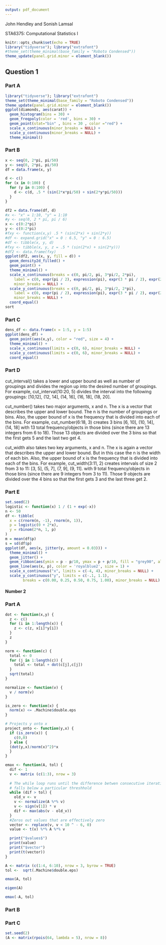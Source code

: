 ```yaml
---
output: pdf_document
---
```


John Hendley and Sonish Lamsal

STA6375: Computational Statistics I

\begin{center}
Homework 4
\end{center}

```r
knitr::opts_chunk$set(echo = TRUE)
library("tidyverse"); library("extrafont")
#theme_set(theme_minimal(base_family = "Roboto Condensed"))
theme_update(panel.grid.minor = element_blank())
```

## Question 1
### Part A
```r
library("tidyverse"); library("extrafont")
theme_set(theme_minimal(base_family = "Roboto Condensed"))
theme_update(panel.grid.minor = element_blank())
ggplot(diamonds, aes(carat)) +
  geom_histogram(bins = 30) +
  geom_freqpoly(color = 'red', bins = 30) +
  geom_point(stat="bin" , bins = 30 , color ="red") +
  scale_x_continuous(minor_breaks = NULL) +
  scale_y_continuous(minor_breaks = NULL) +
  theme_minimal()

```

### Part B
``` r
x <- seq(0, 2*pi, pi/50)
y <- seq(0, 2*pi, pi/50)
df = data.frame(x, y)

d <- c()
for (x in 0:100) {
  for (y in 0:100) {
    d <- c(d, .5 * (sin(2*x*pi/50) + sin(2*y*pi/50)))
  }
}

df2 = data.frame(df, d)
#x <- "x" = 1:10, "y" = 1:10
#y <- seq(0, 2 * pi, pi / 6)
x <- c(0:2*pi)
y <- c(0:2*pi)
#fxy <- function(x,y) .5 * (sin(2*x) + sin(2*y))
#df <- expand.grid("x" = 0 : 6.5, "y" = 0 : 6.5)
#df <- tibble(x, y, d)
#fxy <- tibble(x, y, z = .5 * (sin(2*x) + sin(2*y)))
#df2 <- data.frame(fxy)
ggplot(df2, aes(x, y, fill = d)) +
  geom_density2d_filled() +
  geom_point() +
  theme_minimal() +
  scale_x_continuous(breaks = c(0, pi/2, pi, 3*pi/2, 2*pi),
    label = c(0, expr(pi / 2), expression(pi), expr(3 * pi / 2), expr(2 * pi)),
    minor_breaks = NULL) +
  scale_y_continuous(breaks = c(0, pi/2, pi, 3*pi/2, 2*pi),
    label = c(0, expr(pi / 2), expression(pi), expr(3 * pi / 2), expr(2 * pi)),
    minor_breaks = NULL) +
  coord_equal()
sort
```


### Part C
``` r
dens_df <- data.frame(x = 1:5, y = 1:5)
ggplot(dens_df) +
  geom_point(aes(x,y), color = "red", size = 4) +
  theme_minimal() +
  scale_x_continuous(limits = c(0, 6), minor_breaks = NULL) +
  scale_y_continuous(limits = c(0, 6), minor_breaks = NULL) +
  coord_equal()
```


### Part D
cut_interval() takes a lower and upper bound as well as number of groupings and divides the region up into the desired number of groupings. For example, cut_interval(10:20, 5) divides the interval into the following groupings: [10,12], (12, 14], (14, 16], (16, 18], (18, 20].

cut_number() takes two major arguments, x and n. The x is a vector that describes the upper and lower bound. The n is the number of groupings or bins. Also, the upper bound of x is the frequency that is divided into each of the bins. For example, cut_number(6:18, 3) creates 3 bins [6, 10], (10, 14], (14, 18] with 13 total frequency/objects in those bins (since there are 13 integers from 6 to 18). Those 13 objects are divided over the 3 bins so that the first gets 5 and the last two get 4.

cut_width also takes two key arguments, x and n. The x is again a vector that describes the upper and lower bound. But in this case the n is the width of each bin. Also, the upper bound of x is the frequency that is divided into each of the bins. For example, cut_width(3:11, 2) creates intervals of size 2 from 3 to 11: [3, 5], (5, 7], (7, 9], (9, 11]. with 9 total frequency/objects in those bins (since there are 9 integers from 3 to 11). Those 9 objects are divided over the 4 bins so that the first gets 3 and the last three get 2.


### Part E
``` r
set.seed(2)
logistic <- function(x) 1 / (1 + exp(-x))
n <- 50
df <- tibble(
  x = c(rnorm(n, -1), rnorm(n, 1)),
  p = logistic(0 + 2*x),
  y = rbinom(2*n, 1, p)
)
m = mean(df$p)
s = sd(df$p)
ggplot(df, aes(x, jitter(y, amount = 0.03))) +
  theme_minimal() +
  geom_jitter() +
  geom_ribbon(aes(ymin = p - p/10, ymax = p + p/10, fill = "grey90", alpha = 0.5) +
  geom_line(aes(x, p), color = 'royalblue2', size = 1) +
  scale_x_continuous("x", limits = c(-4, 4), minor_breaks = NULL) +
  scale_y_continuous("y", limits = c(-.1, 1.1),
        breaks = c(0.00, 0.25, 0.50, 0.75, 1.00), minor_breaks = NULL)


```




#### Number 2
### Part A
```r
dot <- function(x,y) {
  z <- c()
  for (i in 1:length(x)) {
    z <- c(z, x[i]*y[i])
  }
  z  
}

norm <- function(c) {
  total <- 0
  for (j in 1:length(c)) {
    total <- total + dot(c[j],c[j])
  }
  sqrt(total)
}

normalize <- function(v) {
  v / norm(v)
}

is_zero <- function(x) {
  norm(x) <= .Machine$double.eps
}

# Projects y onto x
project_onto <- function(y,x) {
  if (is_zero(x)) {
    c(0,0)
  } else {
  (dot(y,x)/norm(x)^2)*x
  }
}

emax <- function(A, tol) {
  dif <- 1
  v <- matrix (c(1:3), nrow = 3)
  
  # The while loop runs until the difference betwen consecutive iterations
  # falls below a particular threshhold
  while (dif > tol) {
    old_v <- v
    v <- normalize(A %*% v)
    v <- sign(v[1]) * v
    dif <- max(abs(v - old_v))
  }
  #Zeros out values that are effectively zero
  vector <- replace(v, v < 10 ^ - 6, 0)
  value <- t(v) %*% A %*% v

  print("$values$")
  print(value)
  print("$vector")
  print(t(vector))
}

A <- matrix (c(1:4, 6:10), nrow = 3, byrow = TRUE)
tol <-  sqrt(.Machine$double.eps)

emax(A, tol)

eigen(A)

emax(-A, tol)
```



### Part B




### Part C
```r
set.seed(2)
(A <- matrix(rpois(64, lambda = 5), nrow = 8))
```
